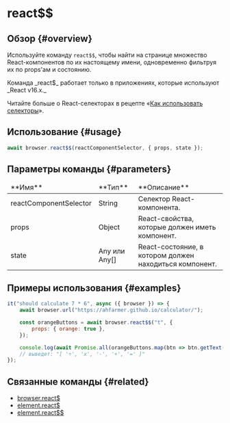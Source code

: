 
# react$$

## Обзор {#overview}

Используйте команду `react$$`, чтобы найти на странице множество React-компонентов по их настоящему имени, одновременно фильтруя их по props'ам и состоянию.

<Admonition type="warning">
Команда _react$_ работает только в приложениях, которые используют _React v16.x._

Читайте больше о React-селекторах в рецепте «[Как использовать селекторы][how-to-use-selectors]».

</Admonition>

## Использование {#usage}

```javascript
await browser.react$$(reactComponentSelector, { props, state });
```

## Параметры команды {#parameters}

<table>
<thead>
<tr><td>**Имя**</td><td>**Тип**</td><td>**Описание**</td></tr>
</thead>
<tbody>
<tr><td>reactComponentSelector</td><td>String</td><td>Селектор React-компонента.</td></tr>
<tr><td>props</td><td>Object</td><td>React-свойства, которые должен иметь компонент.</td></tr>
<tr><td>state</td><td>Any или Any[]</td><td>React-состояние, в котором должен находиться компонент.</td></tr>

</tbody>
</table>

## Примеры использования {#examples}

```javascript
it("should calculate 7 * 6", async ({ browser }) => {
    await browser.url("https://ahfarmer.github.io/calculator/");

    const orangeButtons = await browser.react$$("t", {
        props: { orange: true },
    });

    console.log(await Promise.all(orangeButtons.map(btn => btn.getText())));
    // выведет: "[ '÷', 'x', '-', '+', '=' ]"
});
```

## Связанные команды {#related}

-   [browser.react$](./reactDollar)
-   [element.react$](../element/reactDollar)
-   [element.react$$](../element/reactDollarDollar)

[how-to-use-selectors]: https://v7.webdriver.io/docs/selectors
